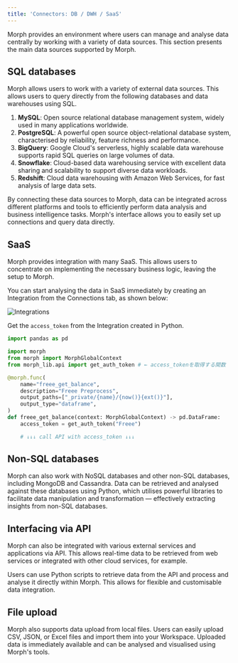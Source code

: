 ```yaml
---
title: 'Connectors: DB / DWH / SaaS'
---
```


Morph provides an environment where users can manage and analyse data centrally by working with a variety of data sources. This section presents the main data sources supported by Morph.

## SQL databases

Morph allows users to work with a variety of external data sources. This allows users to query directly from the following databases and data warehouses using SQL.

1. **MySQL**: Open source relational database management system, widely used in many applications worldwide.
2. **PostgreSQL**: A powerful open source object-relational database system, characterised by reliability, feature richness and performance.
3. **BigQuery**: Google Cloud's serverless, highly scalable data warehouse supports rapid SQL queries on large volumes of data.
4. **Snowflake**: Cloud-based data warehousing service with excellent data sharing and scalability to support diverse data workloads.
5. **Redshift**: Cloud data warehousing with Amazon Web Services, for fast analysis of large data sets.

By connecting these data sources to Morph, data can be integrated across different platforms and tools to efficiently perform data analysis and business intelligence tasks. Morph's interface allows you to easily set up connections and query data directly.

## SaaS

Morph provides integration with many SaaS. This allows users to concentrate on implementing the necessary business logic, leaving the setup to Morph.

You can start analysing the data in SaaS immediately by creating an Integration from the Connections tab, as shown below:

<img
  src="/assets/images/docs/integrations.png"
  alt="Integrations"
/>

Get the `access_token` from the Integration created in Python.

```python
import pandas as pd

import morph
from morph import MorphGlobalContext
from morph_lib.api import get_auth_token # ← access_tokenを取得する関数

@morph.func(
    name="freee_get_balance",
    description="Freee Preprocess",
    output_paths=["_private/{name}/{now()}{ext()}"],
    output_type="dataframe",
)
def freee_get_balance(context: MorphGlobalContext) -> pd.DataFrame:
    access_token = get_auth_token("Freee")

    # ↓↓↓ call API with access_token ↓↓↓
```

## Non-SQL databases

Morph can also work with NoSQL databases and other non-SQL databases, including MongoDB and Cassandra. Data can be retrieved and analysed against these databases using Python, which utilises powerful libraries to facilitate data manipulation and transformation — effectively extracting insights from non-SQL databases.

## Interfacing via API

Morph can also be integrated with various external services and applications via API. This allows real-time data to be retrieved from web services or integrated with other cloud services, for example.

Users can use Python scripts to retrieve data from the API and process and analyse it directly within Morph. This allows for flexible and customisable data integration.

## File upload

Morph also supports data upload from local files. Users can easily upload CSV, JSON, or Excel files and import them into your Workspace. Uploaded data is immediately available and can be analysed and visualised using Morph's tools.
